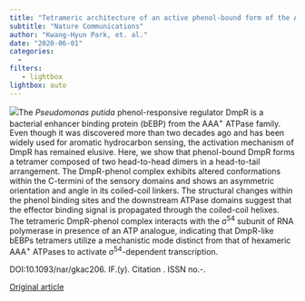 ```yaml
---
title: "Tetrameric architecture of an active phenol-bound form of the AAA+ transcriptional regulator DmpR"
subtitle: "Nature Communications"
author: "Kwang-Hyun Park, et. al."
date: "2020-06-01"
categories:
  - 
filters:
   - lightbox
lightbox: auto
---
```


![](https://media.springernature.com/lw685/springer-static/image/art%253A10.1038%252Fs41467-020-16562-5/MediaObjects/41467_2020_16562_Fig1_HTML.png)The *Pseudomonas putida* phenol-responsive regulator DmpR is a bacterial enhancer binding protein (bEBP) from the AAA^+^ ATPase family. Even though it was discovered more than two decades ago and has been widely used for aromatic hydrocarbon sensing, the activation mechanism of DmpR has remained elusive. Here, we show that phenol-bound DmpR forms a tetramer composed of two head-to-head dimers in a head-to-tail arrangement. The DmpR-phenol complex exhibits altered conformations within the C-termini of the sensory domains and shows an asymmetric orientation and angle in its coiled-coil linkers. The structural changes within the phenol binding sites and the downstream ATPase domains suggest that the effector binding signal is propagated through the coiled-coil helixes. The tetrameric DmpR-phenol complex interacts with the σ^54^ subunit of RNA polymerase in presence of an ATP analogue, indicating that DmpR-like bEBPs tetramers utilize a mechanistic mode distinct from that of hexameric AAA^+^ ATPases to activate σ^54^-dependent transcription.

DOI:10.1093/nar/gkac206. IF.(y). Citation . ISSN no.-.

[Original article](https://www.nature.com/articles/s41467-020-16562-5){.external target="_blank"}
